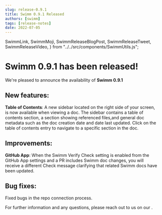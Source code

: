 ```yaml
---
slug: release-0.9.1
title: Swimm 0.9.1 Released
authors: [swimm]
tags: [release-notes]
date: 2022-07-05
---
```


  SwimmLink,
  SwimmMoji,
  SwimmReleaseBlogPost,
  SwimmReleaseTweet,
  SwimmReleaseVideo,
} from "../../src/components/SwimmUtils.js";

# Swimm 0.9.1 has been released!

We're pleased to announce the availability of **Swimm 0.9.1**<SwimmMoji text="release"/>

<SwimmReleaseBlogPost version="0.9.1" />

<SwimmReleaseVideo version="0.9.1" />

## New features:

**Table of Contents**: A new sidebar located on the right side of your screen, is now available when viewing a doc. The sidebar contains a table of contents section, a section showing referenced files,and general doc metadata such as the doc creation date and date last updated. Click on the table of contents entry to navigate to a specific section in the doc.

## Improvements:

**GitHub App**: When the Swimm Verify Check setting is enabled from the GitHub App settings and a PR includes Swimm doc changes, you will receive a different Check message clarifying that related Swimm docs have been updated.

## Bug fixes:

Fixed bugs in the repo connection process.

For further information and any questions, please reach out to us on our <SwimmLink target="slack" />.

<SwimmReleaseTweet version="0.9.1" />
